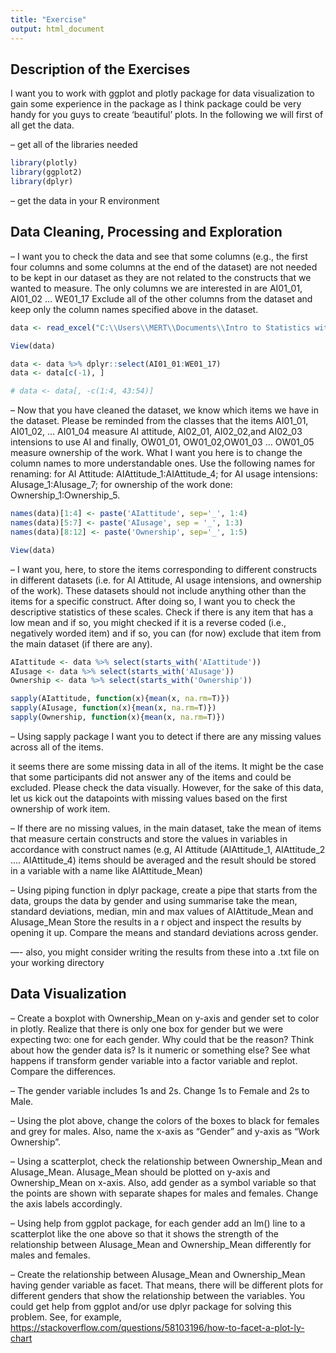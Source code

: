```yaml
---
title: "Exercise"
output: html_document
---
```


## Description of the Exercises

I want you to work with ggplot and plotly package for data visualization to gain some experience in the package as I think package could be very handy for you guys to create 'beautiful' plots. In the following we will first of all get the data.

-- get all of the libraries needed

```r
library(plotly)
library(ggplot2)
library(dplyr)
```

-- get the data in your R environment

## Data Cleaning, Processing and Exploration

-- I want you to check the data and see that some columns (e.g., the first four columns and some columns at the end of the dataset) are not needed to be kept in our dataset as they are not related to the constructs that we wanted to measure. The only columns we are interested in are AI01_01, AI01_02 ... WE01_17 Exclude all of the other columns from the dataset and keep only the column names specified above in the dataset.

```r
data <- read_excel("C:\\Users\\MERT\\Documents\\Intro to Statistics with R\\0 Allgemeines\\Soscisurvey Data.xlsx")

View(data)

data <- data %>% dplyr::select(AI01_01:WE01_17)
data <- data[c(-1), ]

# data <- data[, -c(1:4, 43:54)]

```


-- Now that you have cleaned the dataset, we know which items we have in the dataset. Please be reminded from the classes that the items AI01_01, AI01_02, ... AI01_04 measure AI attitude, AI02_01, AI02_02,and AI02_03 intensions to use AI and finally, OW01_01, OW01_02,OW01_03 ... OW01_05 measure ownership of the work. What I want you here is to change the column names to more understandable ones. Use the following names for renaming: for AI Attitude: AIAttitude_1:AIAttitude_4; for AI usage intensions: AIusage_1:AIusage_7; for ownership of the work done: Ownership_1:Ownership_5. 

```r
names(data)[1:4] <- paste('AIattitude', sep='_', 1:4)
names(data)[5:7] <- paste('AIusage', sep = '_', 1:3)
names(data)[8:12] <- paste('Ownership', sep='_', 1:5)

View(data)

```

-- I want you, here, to store the items corresponding to different constructs in different datasets (i.e. for AI Attitude, AI usage intensions, and ownership of the work). These datasets should not include anything other than the items for a specific construct. After doing so, I want you to check the descriptive statistics of these scales. Check if there is any item that has a low mean and if so, you might checked if it is a reverse coded (i.e., negatively worded item) and if so, you can (for now) exclude that item from the main dataset (if there are any).

```r
AIattitude <- data %>% select(starts_with('AIattitude'))
AIusage <- data %>% select(starts_with('AIusage'))
Ownership <- data %>% select(starts_with('Ownership'))

sapply(AIattitude, function(x){mean(x, na.rm=T)})
sapply(AIusage, function(x){mean(x, na.rm=T)})
sapply(Ownership, function(x){mean(x, na.rm=T)})
```

-- Using sapply package I want you to detect if there are any missing values across all of the items.

it seems there are some missing data in all of the items. It might be the case that some participants did not answer any of the items and could be excluded. Please check the data visually.  However, for the sake of this data, let us kick out the datapoints with missing values based on the first ownership of work item. 

-- If there are no missing values, in the main dataset, take the mean of items that measure certain constructs and store the values in variables in accordance with construct names (e.g, AI Attitude (AIAttitude_1, AIAttitude_2 .... AIAttitude_4) items should be averaged and the result should be stored in a variable with a name like AIAttitude_Mean)

-- Using piping function in dplyr package, create a pipe that starts from the data, groups the data by gender and using summarise take the mean, standard deviations, median, min and max values of AIAttitude_Mean and AIusage_Mean Store the results in a r object and inspect the results by opening it up. Compare the means and standard deviations across gender.

---- also, you might consider writing the results from these into a .txt file on your working directory

## Data Visualization

-- Create a boxplot with Ownership_Mean on y-axis and gender set to color in plotly. Realize that there is only one box for gender but we were expecting two: one for each gender. Why could that be the reason? Think about how the gender data is? Is it numeric or something else? See what happens if transform gender variable into a factor variable and replot. Compare the differences.

-- The gender variable includes 1s and 2s. Change 1s to Female and 2s to Male.

-- Using the plot above, change the colors of the boxes to black for females and grey for males. Also, name the x-axis as "Gender" and y-axis as "Work Ownership".


-- Using a scatterplot, check the relationship between Ownership_Mean and AIusage_Mean. AIusage_Mean should be plotted on y-axis and Ownership_Mean on x-axis. Also, add gender as a symbol variable so that the points are shown with separate shapes for males and females. Change the axis labels accordingly.


-- Using help from ggplot package, for each gender add an lm() line to a scatterplot like the one above so that it shows the strength of the relationship between AIusage_Mean and Ownership_Mean differently for males and females.



-- Create the relationship between AIusage_Mean and Ownership_Mean having gender variable as facet. That means, there will be different plots for different genders that show the relationship between the variables. You could get help from ggplot and/or use dplyr package for solving this problem. See, for example, <https://stackoverflow.com/questions/58103196/how-to-facet-a-plot-ly-chart>
